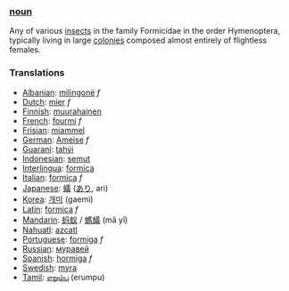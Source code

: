 ===[[noun]]===
Any of various [[insect]]s in the family Formicidae in the order Hymenoptera, typically living in large [[colony|colonies]] composed almost entirely of flightless females.
===Translations===
*[[Albanian]]: [[milingonë]] ''f''
*[[Dutch]]: [[mier]] ''f''
*[[Finnish]]: [[muurahainen]]
*[[French]]: [[fourmi]] ''f''
*[[Frisian]]: [[miammel]]
*[[German]]: [[Ameise]] ''f''
*[[Guarani]]: [[tahýi]]
*[[Indonesian]]: [[semut]]
*[[Interlingua]]: [[formica]]
*[[Italian]]: [[formica]] ''f''
*[[Japanese]]: [[蟻]] ([[あり]], ari)
*[[Korea]]: [[개미]] (gaemi)
*[[Latin]]: [[formica]] ''f''
*[[Mandarin]]: [[蚂蚁]] / [[螞蟻]] (mǎ yǐ)
*[[Nahuatl]]: [[azcatl]]
*[[Portuguese]]: [[formiga]] ''f''
*[[Russian]]: [[муравей]]
*[[Spanish]]: [[hormiga]] ''f''
*[[Swedish]]: [[myra]]
*[[Tamil]]: [[எறும்பு]] (erumpu)